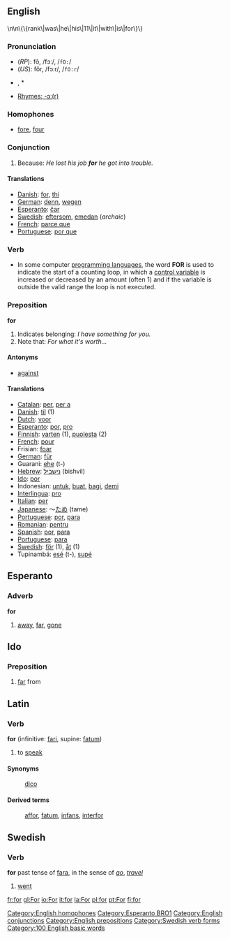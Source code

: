 {{see|för}}
==English==\n\n\{\{rank\|was\|he\|his\|11\|it\|with\|is\|for\}\}

===Pronunciation===
*(''RP''): fô, /fɔː/, /<tt>fO:</tt>/
*(''US''): fôr, /fɔːr/, /<tt>fO:r</tt>/
*{{audio|en-us-for.ogg|Audio (US)}}, *{{audio|en-us-for-unstressed.ogg|Audio (US), unstressed, in the phrase "Wait for me".}}
*[[rhymes:English:-ɔː(r)|Rhymes: -ɔː(r)]]

===Homophones===
*[[fore]], [[four]]
[[Category:English homophones]]

===Conjunction===
# Because: ''He lost his job '''for''' he got into trouble.''

====Translations====
* [[w:Danish language|Danish]]: [[for]], [[thi]]
* [[w:German language|German]]: [[denn]], [[wegen]]
* [[w:Esperanto|Esperanto]]: [[ĉar]]
* [[w:Swedish language|Swedish]]: [[eftersom]], [[emedan]] (''archaic'')
* [[w:French language|French]]: [[parce que]]
* [[w:Portugese language|Portuguese]]: [[por que]]


===Verb===
* In some computer [[programming language]]s, the word '''FOR''' is used to indicate the start of a counting loop, in which a [[control variable]] is increased or decreased by an amount (often 1) and if the variable is outside the valid range the loop is not executed.

===Preposition===
'''for'''

# Indicates belonging: ''I have something for you.''
# Note that: ''For what it's worth...''

====Antonyms====
*[[against]]
====Translations====
*[[w:Catalan language|Catalan]]: [[per]], [[per a]]
*[[w:Danish language|Danish]]: [[til]] (1)
*[[w:Dutch language|Dutch]]: [[voor]]
*[[w:Esperanto|Esperanto]]: [[por]], [[pro]]
*[[w:Finnish language|Finnish]]: [[varten]] (1), [[puolesta]] (2)
*[[w:French language|French]]: [[pour]]
*Frisian: [[foar]]
*[[w:German language|German]]: [[für]]
*Guarani: [[ehe]] (t-)
*[[w:Hebrew language|Hebrew]]: [[נישביל]] (bishvil)
*[[Ido]]: [[por]]
*Indonesian: [[untuk]], [[buat]], [[bagi]], [[demi]]
*[[w:Interlingua|Interlingua]]: [[pro]]
*[[w:Italian language|Italian]]: [[per]]
*[[w:Japanese language|Japanese]]: ～[[ため]] (tame)
*[[w:Portugese language|Portuguese]]: [[por]], [[para]]
*[[w:Romanian language|Romanian]]: [[pentru]]
*[[w:Spanish language|Spanish]]: [[por]], [[para]]
*[[w:Portugese language|Portuguese]]: [[para]]
*[[w:Swedish language|Swedish]]: [[för]] (1), [[åt]] (1)
*Tupinambá: [[esé]] (t-), [[supé]]

==Esperanto==

===Adverb===
'''for'''

# [[away]], [[far]], [[gone]]

[[Category:Esperanto BRO1]]

==Ido==
===Preposition===
# [[far]] from

==Latin==
===Verb===
'''for''' (infinitive: [[fari]], supine: [[fatum]])

#to [[speak]]
====Synonyms====
:[[dico]]
====Derived terms====
:[[affor]], [[fatum]], [[infans]], [[interfor]]

==Swedish==
===Verb===
'''for''' past tense of [[fara]], in the sense of ''[[go]]'', ''[[travel]]''

# [[went]]

[[Category:English conjunctions]]
[[Category:English prepositions]]
[[Category:Swedish verb forms]]

[[Category:100 English basic words]]

[[fr:for]]
[[gl:For]]
[[io:For]]
[[it:for]]
[[la:For]]
[[pl:for]]
[[pt:For]]
[[fi:for]]